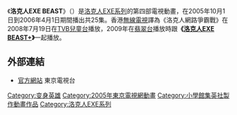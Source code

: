 {{unreferenced|time=2013-12-31T10:39:54+00:00}}
{{Infobox animanga/Headerofja
|title=洛克人EXE BEAST
|画像=
|サイズ=
|japanese=ロックマンエグゼBEAST
|english=Rockman EXE BEAST
|ジャンル=科幻、冒險、熱血
}}
{{Infobox animanga/name
|original=
|official=
|formal={{flagicon|ROC}}{{flagicon|Hong Kong}} 洛克人網路爭霸戰
|common={{flagicon|China}} 洛克人EXE BEAST
}}
{{Infobox animanga/TVAnime
|原作=
|監督=[[加戶譽夫|加戶譽夫]]
|シリーズ構成=[[荒木憲一|荒木憲一]]
|人物設定= [[石原満|石原満]]
|音楽=[[五十嵐“IGAO”淳一|五十嵐“IGAO”淳一]]、[[鳴瀬シュウヘイ|鳴瀬シュウヘイ]]
|アニメーション制作=[[XEBEC|XEBEC]]
|製作=[[東京電視台|東京電視台]]、[[小学館プロダクション|小学館プロダクション]]
|播放電視台= {{Flagicon|JPN}} [[TXN|東京電視台系列]]<br />{{flagicon|HK}} [[TVB兒童台|TVB兒童台]]、[[翡翠台|翡翠台]]
|播放開始= {{Flagicon|JPN}}2005年10月1日
|播放結束= 2006年4月1日<br />{{flagicon|HK}}2008年7月19日－
|話数=全25話
| 其他=
}}
{{Infobox animanga/Footerofja}}

《'''洛克人EXE BEAST'''》（{{lang|ja|ロックマンエグゼBEAST}}）是[[洛克人EXE系列|洛克人EXE系列]]的第四部電視動畫，在2005年10月1日到2006年4月1日期間播出共25集。香港[[無線電視|無線電視]]譯為《洛克人網路爭霸戰》在2008年7月19日在[[TVB兒童台|TVB兒童台]]播放，2009年在[[翡翠台|翡翠台]]播放時跟'''《[[洛克人EXE_BEAST+|洛克人EXE BEAST+]]》'''一起播放。

== 外部連結 ==
*[http://www.tv-tokyo.co.jp/anime/rockman_beast/ 官方網站] {{Wayback|url=http://www.tv-tokyo.co.jp/anime/rockman_beast/ |date=20171108150721 }}東京電視台{{ja icon}}

{{洛克人}}
{{XEBEC}}

{{DEFAULTSORT:Rockmanexe Stream}}
[[Category:变身英雄|Category:变身英雄]]
[[Category:2005年東京電視網動畫|Category:2005年東京電視網動畫]]
[[Category:小學館集英社製作動畫作品|Category:小學館集英社製作動畫作品]]
[[Category:洛克人EXE系列|Category:洛克人EXE系列]]